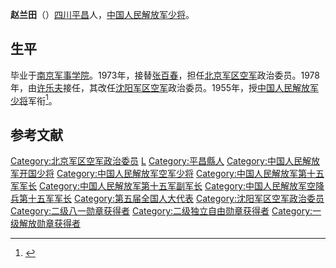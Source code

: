 '''赵兰田'''（{{bd|1918年||2004年|catIdx=}}）[[四川|四川]][[平昌县|平昌]]人，[[中国人民解放军少将|中国人民解放军少将]]。

==生平==
毕业于[[南京军事学院|南京军事学院]]。1973年，接替[[张百春|张百春]]，担任[[北京军区空军|北京军区空军]]政治委员。1978年，由[[许乐夫|许乐夫]]接任，其改任[[沈阳军区空军|沈阳军区空军]]政治委员。1955年，授[[中国人民解放军少将|中国人民解放军少将]]军衔<ref>{{cite news|title=揭秘：中共首批开国将军的级别是怎样划分的？|url=http://msn.news.ifeng.com/history/jishi/detail_2010_06/13/1620383_0.shtml|accessdate=2012-06-15|newspaper=凤凰网（转自摘自《党史博览》2010年第5期）|date=2010-06-13|deadurl=yes|archiveurl=https://web.archive.org/web/20120620091504/http://msn.news.ifeng.com/history/jishi/detail_2010_06/13/1620383_0.shtml|archivedate=2012-06-20}}</ref>。

== 参考文献 ==
{{reflist}}
{{start box}}
{{s-mil|pla}}
{{succession box|[[张百春|张百春]]|[[许乐夫|许乐夫]]|[[中国人民解放军|中国人民解放军]][[北京军区空军|北京军区空军]]政治委员|1973年5月-1978年5月}}
{{succession box|[[许乐夫|许乐夫]]|[[高兴民|高兴民]]|[[中国人民解放军|中国人民解放军]][[沈阳军区空军|沈阳军区空军]]政治委员|1978年5月-1983年5月}}
{{end box}}

{{中国军事人物小作品}}
{{DEFAULTSORT:Zhao}}
[[Category:北京军区空军政治委员|Category:北京军区空军政治委员]]
[[Category:赵姓|L]]
[[Category:平昌縣人|Category:平昌縣人]]
[[Category:中国人民解放军开国少将|Category:中国人民解放军开国少将]]
[[Category:中国人民解放军空军少将|Category:中国人民解放军空军少将]]
[[Category:中国人民解放军第十五军军长|Category:中国人民解放军第十五军军长]]
[[Category:中国人民解放军第十五军副军长|Category:中国人民解放军第十五军副军长]]
[[Category:中国人民解放军空降兵第十五军军长|Category:中国人民解放军空降兵第十五军军长]]
[[Category:第五届全国人大代表|Category:第五届全国人大代表]]
[[Category:沈阳军区空军政治委员|Category:沈阳军区空军政治委员]]
[[Category:二级八一勋章获得者|Category:二级八一勋章获得者]]
[[Category:二级独立自由勋章获得者|Category:二级独立自由勋章获得者]]
[[Category:一级解放勋章获得者|Category:一级解放勋章获得者]]